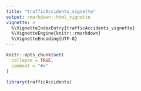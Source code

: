 ```yaml
---
title: "trafficAccidents_vignette"
output: rmarkdown::html_vignette
vignette: >
  %\VignetteIndexEntry{trafficAccidents_vignette}
  %\VignetteEngine{knitr::rmarkdown}
  %\VignetteEncoding{UTF-8}
---
```


```r
knitr::opts_chunk$set(
  collapse = TRUE,
  comment = "#>"
)
```

```r
library(trafficAccidents)
```
